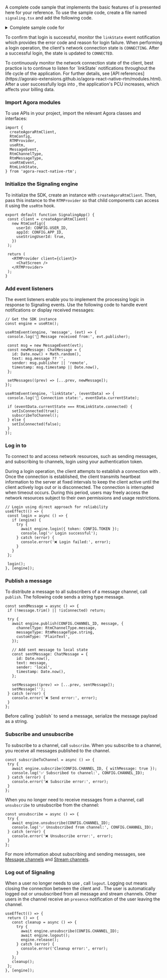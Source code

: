 <PlatformWrapper platform="react-native">


A complete code sample that implements the basic features of <Vpd k="NAME" /> is presented here for your reference. To use the sample code, create a file named `signaling.tsx` and add the following code.

<details>
<summary>Complete sample code for <Vpd k="PRODUCT" /></summary>
<CodeBlock language="tsx" showLineNumbers>
{`import React, { useEffect, useRef, useState } from 'react';
 View,
 Text,
 TextInput,
 TouchableOpacity,
 FlatList,
 KeyboardAvoidingView,
 Platform,
 StyleSheet,
} from 'react-native';
 createAgoraRtmClient,
 RtmConfig,
 RTMProvider,
 useRtm,
 MessageEvent,
 RtmChannelType,
 RtmMessageType,
 useRtmEvent,
 RtmLinkState,
} from 'agora-react-native-rtm';

// Configuration - Replace with your actual values
const CONFIG = {
 APP_ID: 'YOUR_APP_ID',
 TOKEN: 'YOUR_AUTH_TOKEN',
 CHANNEL_ID: 'demo',
 USER_ID: '1',
};

interface ChatMessage {
 id: number;
 text: string;
 sender: string;
 timestamp: number;
}

 const client = createAgoraRtmClient(
   new RtmConfig({
     userId: CONFIG.USER_ID,
     appId: CONFIG.APP_ID,
     useStringUserId: true,
   })
 );

 return (
   <RTMProvider client={client}>
     <ChatScreen />
   </RTMProvider>
 );
}

function ChatScreen() {
 const flatListRef = useRef<FlatList<ChatMessage>>(null);
 const [message, setMessage] = useState('');
 const [messages, setMessages] = useState<ChatMessage[]>([]);
 const [isConnected, setIsConnected] = useState(false);

 const engine = useRtm();

 // Login to Signaling - direct approach (more reliable than useLogin hook)
 useEffect(() => {
   const login = async () => {
     if (engine) {
       try {
         await engine.login({ token: CONFIG.TOKEN });
         console.log('✅ Login successful');
       } catch (error) {
         console.error('❌ Login failed:', error);
       }
     }
   };
   
   login();
 }, [engine]);

 // Handle incoming messages
 useRtmEvent(engine, 'message', (evt) => {
   console.log('📨 Message received from:', evt.publisher);
   
   const msg = new MessageEvent(evt);
   const newMessage: ChatMessage = {
     id: Date.now() + Math.random(),
     text: msg.message ?? '',
     sender: msg.publisher || 'remote',
     timestamp: msg.timestamp || Date.now(),
   };
   
   setMessages((prev) => [...prev, newMessage]);
 });

 // Handle connection state
 useRtmEvent(engine, 'linkState', (eventData) => {
   console.log('🔗 Connection state:', eventData.currentState);
   
   if (eventData.currentState === RtmLinkState.connected) {
     console.log('✅ Connected! Subscribing to channel...');
     setIsConnected(true);
     subscribeToChannel();
   } else if (eventData.currentState === RtmLinkState.connecting) {
     console.log('🔄 Connecting...');
     setIsConnected(false);
   } else if (eventData.currentState === RtmLinkState.failed) {
     console.error('❌ Connection failed:', eventData.reason);
     setIsConnected(false);
   } else {
     setIsConnected(false);
   }
 });

 const subscribeToChannel = async () => {
   try {
     await engine.subscribe(CONFIG.CHANNEL_ID, { withMessage: true });
     console.log('✅ Subscribed to channel:', CONFIG.CHANNEL_ID);
   } catch (error) {
     console.error('❌ Subscribe error:', error);
   }
 };

 const sendMessage = async () => {
   if (!message.trim() || !isConnected) return;

   try {
     await engine.publish(CONFIG.CHANNEL_ID, message, {
       channelType: RtmChannelType.message,
       messageType: RtmMessageType.string,
       customType: 'PlainText',
     });

     // Add sent message to local state
     const sentMessage: ChatMessage = {
       id: Date.now(),
       text: message,
       sender: 'local',
       timestamp: Date.now(),
     };
     
     setMessages((prev) => [...prev, sentMessage]);
     setMessage('');
     console.log('✅ Message sent successfully');
   } catch (error) {
     console.error('❌ Send error:', error);
   }
 };

 // Cleanup when component unmounts
 useEffect(() => {
   return () => {
     const cleanup = async () => {
       try {
         await engine.unsubscribe(CONFIG.CHANNEL_ID);
         await engine.logout();
         engine.release();
       } catch (error) {
         console.error('Cleanup error:', error);
       }
     };
     cleanup();
   };
 }, [engine]);

 // Auto-scroll to bottom when new messages arrive
 useEffect(() => {
   if (messages.length > 0) {
     flatListRef.current?.scrollToEnd({ animated: true });
   }
 }, [messages]);

 return (
   <KeyboardAvoidingView
     style={styles.container}
     behavior={Platform.OS === 'ios' ? 'padding' : undefined}
     keyboardVerticalOffset={90}
   >
     {/* Header */}
     <View style={styles.header}>
       <Text style={styles.headerTitle}>Signaling Demo</Text>
       <View style={[styles.statusDot, { backgroundColor: isConnected ? '#4CAF50' : '#F44336' }]} />
     </View>

     {/* Messages */}
     <FlatList
       ref={flatListRef}
       data={messages}
       renderItem={({ item }) => (
         <View
           style={[
             styles.messageBubble,
             item.sender === 'local' ? styles.localBubble : styles.remoteBubble,
           ]}
         >
           <Text style={[styles.messageText, { color: item.sender === 'local' ? 'white' : 'black' }]}>
             {item.text}
           </Text>
           <Text style={[styles.senderText, { color: item.sender === 'local' ? '#E0E0E0' : '#666' }]}>
             {item.sender === 'local' ? 'You' : item.sender}
           </Text>
         </View>
       )}
       keyExtractor={(item) => item.id.toString()}
       contentContainerStyle={styles.messageList}
       showsVerticalScrollIndicator={false}
     />

     {/* Input */}
     <View style={styles.inputContainer}>
       <TextInput
         style={styles.textInput}
         placeholder={isConnected ? "Type a message..." : "Connecting..."}
         value={message}
         onChangeText={setMessage}
         editable={isConnected}
         multiline
       />
       <TouchableOpacity
         style={[styles.sendButton, { opacity: (!message.trim() || !isConnected) ? 0.5 : 1 }]}
         onPress={sendMessage}
         disabled={!message.trim() || !isConnected}
       >
         <Text style={styles.sendButtonText}>Send</Text>
       </TouchableOpacity>
     </View>
   </KeyboardAvoidingView>
 );
}

const styles = StyleSheet.create({
 container: {
   flex: 1,
   backgroundColor: '#f5f5f5',
 },
 header: {
   flexDirection: 'row',
   alignItems: 'center',
   justifyContent: 'center',
   paddingVertical: 16,
   paddingTop: 50,
   backgroundColor: '#007AFF',
 },
 headerTitle: {
   fontSize: 18,
   fontWeight: 'bold',
   color: 'white',
   marginRight: 8,
 },
 statusDot: {
   width: 12,
   height: 12,
   borderRadius: 6,
 },
 messageList: {
   padding: 16,
   paddingBottom: 8,
 },
 messageBubble: {
   padding: 12,
   borderRadius: 16,
   marginVertical: 4,
   maxWidth: '80%',
 },
 localBubble: {
   alignSelf: 'flex-end',
   backgroundColor: '#007AFF',
 },
 remoteBubble: {
   alignSelf: 'flex-start',
   backgroundColor: 'white',
   borderWidth: 1,
   borderColor: '#e0e0e0',
 },
 messageText: {
   fontSize: 16,
 },
 senderText: {
   fontSize: 12,
   marginTop: 4,
 },
 inputContainer: {
   flexDirection: 'row',
   padding: 16,
   backgroundColor: 'white',
   borderTopWidth: 1,
   borderTopColor: '#e0e0e0',
   alignItems: 'flex-end',
 },
 textInput: {
   flex: 1,
   borderWidth: 1,
   borderColor: '#ddd',
   borderRadius: 20,
   paddingHorizontal: 16,
   paddingVertical: 12,
   marginRight: 12,
   backgroundColor: '#f9f9f9',
   maxHeight: 100,
 },
 sendButton: {
   paddingHorizontal: 20,
   paddingVertical: 12,
   borderRadius: 20,
   backgroundColor: '#007AFF',
 },
 sendButtonText: {
   color: 'white',
   fontWeight: 'bold',
   fontSize: 16,
 },
});`}
</CodeBlock>
</details>

To confirm that login is successful, monitor the `linkState` event notification which provides the error code and reason for login failure. When performing a login operation, the client's network connection state is `CONNECTING`. After a successful login, the state is updated to `CONNECTED`. 

<Admonition title="Best practice">
To continuously monitor the network connection state of the client, best practice is to continue to listen for `linkState` notifications throughout the life cycle of the application. For further details, see [API references](https://agoraio-extensions.github.io/agora-react-native-rtm/modules.html).
</Admonition>

<Admonition type="caution">
After a user successfully logs into <Vg k="SIG"/>, the application's PCU increases, which affects your billing data.
</Admonition>

### Import Agora modules

To use <Vg k="SIG"/> APIs in your project, import the relevant Agora classes and interfaces:

```tsx
import {
  createAgoraRtmClient,
  RtmConfig,
  RTMProvider,
  useRtm,
  MessageEvent,
  RtmChannelType,
  RtmMessageType,
  useRtmEvent,
  RtmLinkState,
} from 'agora-react-native-rtm';
```

### Initialize the Signaling engine

To initialize the <Vg k="SIG" /> SDK, create an instance with `createAgoraRtmClient`. Then, pass this instance to the `RTMProvider` so that child components can access it using the `useRtm` hook.

```tsx
export default function SignalingApp() {
 const client = createAgoraRtmClient(
   new RtmConfig({
     userId: CONFIG.USER_ID,
     appId: CONFIG.APP_ID,
     useStringUserId: true,
   })
 );

 return (
   <RTMProvider client={client}>
     <ChatScreen />
   </RTMProvider>
 );
}
```

### Add event listeners

The event listeners enable you to implement the processing logic in response to Signaling events. Use the following code to handle event notifications or display received messages:

```tsx
// Get the SDK instance
const engine = useRtm();

useRtmEvent(engine, 'message', (evt) => {
 console.log('📨 Message received from:', evt.publisher);
 
 const msg = new MessageEvent(evt);
 const newMessage: ChatMessage = {
   id: Date.now() + Math.random(),
   text: msg.message ?? '',
   sender: msg.publisher || 'remote',
   timestamp: msg.timestamp || Date.now(),
 };
 
 setMessages((prev) => [...prev, newMessage]);
});

useRtmEvent(engine, 'linkState', (eventData) => {
 console.log('🔗 Connection state:', eventData.currentState);
 
 if (eventData.currentState === RtmLinkState.connected) {
   setIsConnected(true);
   subscribeToChannel();
 } else {
   setIsConnected(false);
 }
});
```

### Log in to <Vg k="SIG"/>

To connect to <Vg k="SIG"/> and access <Vg k="SIG"/> network resources, such as sending messages, and subscribing to channels, login using your authentication token.

During a login operation, the client attempts to establish a connection with <Vg k="SIG"/>. Once the connection is established, the client transmits heartbeat information to the <Vg k="SIG"/> server at fixed intervals to keep the client active until the client actively logs out or is disconnected. The connection is interrupted when timeout occurs. During this period, users may freely access the <Vg k="SIG"/> network resources subject to their own permissions and usage restrictions.

```tsx
// Login using direct approach for reliability
useEffect(() => {
 const login = async () => {
   if (engine) {
     try {
       await engine.login({ token: CONFIG.TOKEN });
       console.log('✅ Login successful');
     } catch (error) {
       console.error('❌ Login failed:', error);
     }
   }
 };
 
 login();
}, [engine]);
```

### Publish a message

To distribute a message to all subscribers of a message channel, call `publish`. The following code sends a string type message.

```tsx
const sendMessage = async () => {
 if (!message.trim() || !isConnected) return;

 try {
   await engine.publish(CONFIG.CHANNEL_ID, message, {
     channelType: RtmChannelType.message,
     messageType: RtmMessageType.string,
     customType: 'PlainText',
   });

   // Add sent message to local state
   const sentMessage: ChatMessage = {
     id: Date.now(),
     text: message,
     sender: 'local',
     timestamp: Date.now(),
   };
   
   setMessages((prev) => [...prev, sentMessage]);
   setMessage('');
 } catch (error) {
   console.error('❌ Send error:', error);
 }
};
```

<Admonition type="info">
Before calling `publish` to send a message, serialize the message payload as a string. 
</Admonition>

### Subscribe and unsubscribe

To subscribe to a channel, call `subscribe`. When you subscribe to a channel, you receive all messages published to the channel.

```tsx
const subscribeToChannel = async () => {
 try {
   await engine.subscribe(CONFIG.CHANNEL_ID, { withMessage: true });
   console.log('✅ Subscribed to channel:', CONFIG.CHANNEL_ID);
 } catch (error) {
   console.error('❌ Subscribe error:', error);
 }
};
```

When you no longer need to receive messages from a channel, call `unsubscribe` to unsubscribe from the channel:

```tsx
const unsubscribe = async () => {
 try {
   await engine.unsubscribe(CONFIG.CHANNEL_ID);
   console.log('✅ Unsubscribed from channel:', CONFIG.CHANNEL_ID);
 } catch (error) {
   console.error('❌ Unsubscribe error:', error);
 }
};
```

For more information about subscribing and sending messages, see [Message channels](../core-functionality/message-channel) and [Stream channels](../core-functionality/stream-channel).

### Log out of Signaling

When a user no longer needs to use <Vg k="SIG" />, call `logout`. Logging out means closing the connection between the client and <Vg k="SIG" />. The user is automatically logged out or unsubscribed from all message and stream channels. Other users in the channel receive an `presence` notification of the user leaving the channel.

```tsx
useEffect(() => {
 return () => {
   const cleanup = async () => {
     try {
       await engine.unsubscribe(CONFIG.CHANNEL_ID);
       await engine.logout();
       engine.release();
     } catch (error) {
       console.error('Cleanup error:', error);
     }
   };
   cleanup();
 };
}, [engine]);
```

</PlatformWrapper>